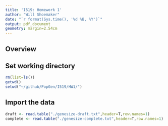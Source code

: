 ```yaml
---
title: 'I519: Homework 1'
author: "Will Shoemaker"
date: "`r format(Sys.time(), '%d %B, %Y')`"
output: pdf_document
geometry: margin=2.54cm
---
```


## Overview


## Set working directory
```r
rm(list=ls()) 
getwd() 
setwd("~/github/PopGen/I519/HW1/") 
```

## Import the data
```r
draft <- read.table("./genesize-draft.txt",header=T,row.names=1) 
complete <- read.table("./genesize-complete.txt",header=T,row.names=1) 
```

